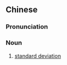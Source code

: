 ==Chinese==
{{zh-forms|s=标准差|type=21}}

===Pronunciation===
{{zh-pron
|m=biāozhǔnchā
|c=biu1 zeon2 caa1
|cat=n
}}

===Noun===
{{zh-noun}}

# [[standard deviation]]
